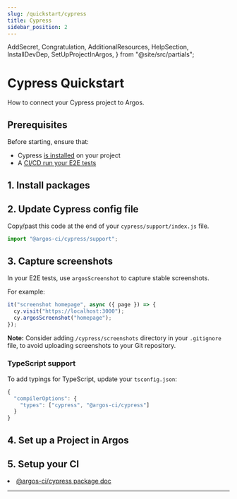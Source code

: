 ```yaml
---
slug: /quickstart/cypress
title: Cypress
sidebar_position: 2
---
```


  AddSecret,
  Congratulation,
  AdditionalResources,
  HelpSection,
  InstallDevDep,
  SetUpProjectInArgos,
} from "@site/src/partials";

# Cypress Quickstart

How to connect your Cypress project to Argos.

## Prerequisites

Before starting, ensure that:

- Cypress [is installed](https://docs.cypress.io/guides/getting-started/installing-cypress) on your project
- A [CI/CD run your E2E tests](https://playwright.dev/docs/ci-intro#on-pushpull_request)

## 1. Install packages

<InstallDevDep dependency="@argos-ci/cli @argos-ci/cypress" />

## 2. Update Cypress config file

Copy/past this code at the end of your `cypress/support/index.js` file.

```js cypress/support/index.js
import "@argos-ci/cypress/support";
```

## 3. Capture screenshots

In your E2E tests, use `argosScreenshot` to capture stable screenshots.

For example:

```js title="cypress/e2e/homepage.cy.js"
it("screenshot homepage", async ({ page }) => {
  cy.visit("https://localhost:3000");
  cy.argosScreenshot("homepage");
});
```

**Note:** Consider adding `/cypress/screenshots` directory in your `.gitignore` file, to avoid uploading screenshots to your Git repository.

### TypeScript support

To add typings for TypeScript, update your `tsconfig.json`:

```js
{
  "compilerOptions": {
    "types": ["cypress", "@argos-ci/cypress"]
  }
}
```

## 4. Set up a Project in Argos

<SetUpProjectInArgos />

## 5. Setup your CI

<AddSecret />

<Congratulation />

<AdditionalResources>
  <li>
    <a href="/cypress">@argos-ci/cypress package doc</a>
  </li>
</AdditionalResources>

---

<HelpSection />
